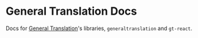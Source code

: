 # General Translation Docs
 
Docs for <a href='www.generaltranslation.com'>General Translation</a>'s libraries, <code>generaltranslation</code> and <code>gt-react</code>.
